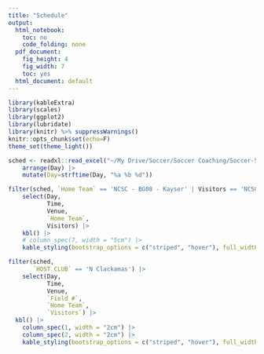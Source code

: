 ```yaml
---
title: "Schedule"
output:
  html_notebook: 
    toc: no
    code_folding: none
  pdf_document: 
    fig_height: 4
    fig_width: 7
    toc: yes
  html_document: default
---
```

```r
library(kableExtra)
library(scales)
library(ggplot2)
library(lubridate)
library(knitr) %>% suppressWarnings()
knitr::opts_chunk$set(echo=F)
theme_set(theme_light())

```

<style type="text/css">
.table {
    width: 100%;
    max-width: 100%;
    margin-bottom: 20px;
}
.math.display {
  font-size: 28px;
}
</style>


```r

sched <- readxl::read_excel("~/My Drive/Soccer/Soccer Coaching/Soccer-5 -- 04-06  4pm.xlsx") |>
    arrange(Day) |>
    mutate(Day=strftime(Day, "%a %b %d"))

filter(sched, `Home Team` == 'NCSC - BG08 - Kayser' | Visitors == 'NCSC - BG08 - Kayser') |>
    select(Day,
           Time,
           Venue,
           `Home Team`,
           Visitors) |>
    kbl() |>
    # column_spec(7, width = "5cm") |>
    kable_styling(bootstrap_options = c("striped", "hover"), full_width = T) 
```


```r
filter(sched,
       `HOST CLUB` == 'N Clackamas') |>
    select(Day,
           Time,
           Venue,
           `Field #`,
           `Home Team`,
           `Visitors`) |>
  kbl() |>
    column_spec(1, width = "2cm") |>
    column_spec(2, width = "2cm") |>
    kable_styling(bootstrap_options = c("striped", "hover"), full_width = T) 

```